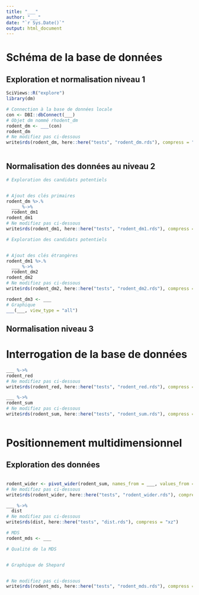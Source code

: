 ```yaml
---
title: "___"
author: "___"
date: "`r Sys.Date()`"
output: html_document
---
```


# Schéma de la base de données

## Exploration et normalisation niveau 1

```r
SciViews::R("explore")
library(dm)
```

<!--% Connectez-vous à la base de données, initiez un objet dm associé à cette base de données et affichez les noms des tables présentes. -->

```r
# Connection à la base de données locale
con <- DBI::dbConnect(___)
# Objet dm nommé rhodent_dm
rodent_dm <- ___(con)
rodent_dm
# Ne modifiez pas ci-dessous
write$rds(rodent_dm, here::here("tests", "rodent_dm.rds"), compress = "xz")
```

<!--% Explorez les tables dans cette base de données. -->

```r


```

<!--% Indiquez en 4 phrases maximum ce qu'il faudrait faire pour normaliser les données dans ces tables au niveau 1 -->

## Normalisation des données au niveau 2

<!--% Identifiez les candidats potentiels afin d'être une clé primaire. Ensuite, ajoutez les clés primaires à chaque table. -->

```r
# Exploration des candidats potentiels


# Ajout des clés primaires
rodent_dm %>.%
  ___ %->% 
  rodent_dm1
rodent_dm1
# Ne modifiez pas ci-dessous
write$rds(rodent_dm1, here::here("tests", "rodent_dm1.rds"), compress = "xz")
```

<!--% Explorez les candidats potentiels afin d'être des clés étrangères. Ensuite, ajoutez les clés étrangères à chaque table. -->

```r
# Exploration des candidats potentiels


# Ajout des clés étrangères
rodent_dm1 %>.%
  ___ %->% 
  rodent_dm2
rodent_dm2
# Ne modifiez pas ci-dessous
write$rds(rodent_dm2, here::here("tests", "rodent_dm2.rds"), compress = "xz")
```

<!--% Définissez une couleur pour chaque table. Le vert pour la table plots. L'orange pour la table species et le rouge pour la table surveys. Réalisez ensuite un graphique montrant le schéma de la base de données (liens entre les tables). -->

```r
rodent_dm3 <- ___
# Graphique 
___(___, view_type = "all")
```

<!--% En 3 à 4 phrases, justifiez vos choix de clés primaires et de clés étrangères. -->

## Normalisation niveau 3

<!--% Nous n'irons pas plus loin dans de remaniement de cette base de données. Cependant, expliquez en 2 ou 3 phrases ce qui pourrait éventuellement être fait pour pousser la normalisation des données jusqu'au niveau 3. -->

# Interrogation de la base de données

<!--% En partant de rodent_dm3, collectez uniquement les rongeurs recensés en 2002, dans l'ensemble des parcelles à l'exception des parcelles clôturées afin d'exclure à court terme les rats-kangourous. Nommez cet objet `rodent_red`. Il n'est pas nécessaire de collecter cette instruction. Plusieurs stratégies sont envisageables. -->

```r
___ %->%
rodent_red
# Ne modifiez pas ci-dessous
write$rds(rodent_red, here::here("tests", "rodent_red.rds"), compress = "xz")
```

<!--% En partant de rodent_red, dénombrez le nombre d'individus pour chaque espèce (species_id) en fonction de la parcelle (plot_id) et du type de parcelles (plot_type). Collectez le résultat dans l'objet rodent_sum. -->

```r
___ %->%
rodent_sum
# Ne modifiez pas ci-dessous
write$rds(rodent_sum, here::here("tests", "rodent_sum.rds"), compress = "xz")
```

<!-- Votre requête est réalisée. Déconnectez-vous de la base de données. -->

```r

```

# Positionnement multidimensionnel

## Exploration des données

<!--% Réalisez des boites de dispersions du nombre d'observation par espèce. -->

```r

```

<!--% Décrivez ce graphique en 3 phrases.-->

<!-- Le tableau que vous avez obtenu nommé `rodent_sum` doit être remanié afin d'obtenir un tableau où chaque ligne correspond à une station et chaque colonne à une espèce. -->

```r
rodent_wider <- pivot_wider(rodent_sum, names_from = ___, values_from = ___, values_fill = ___)
# Ne modifiez pas ci-dessous
write$rds(rodent_wider, here::here("tests", "rodent_wider.rds"), compress = "xz")
```

<!--% Calculez une matrice de distance basée sur le nombre d'individus de chaque espèce par station. Nommez cet objet `dist`. Nous souhaitons donner plus d'importance aux espèces les plus présentes. Choississez l'indice le plus pertinent. -->

```r
___ %->%
  dist
# Ne modifiez pas ci-dessous
write$rds(dist, here::here("tests", "dist.rds"), compress = "xz")
```

<!-- Réalisez une MDS métrique ou non métrique. Définissez le type de MDS à réaliser. Si cela se justifie, réalisez un graphique de Shepard. -->

```r
# MDS 
rodent_mds <- ___

# Qualité de la MDS


# Graphique de Shepard


# Ne modifiez pas ci-dessous
write$rds(rodent_mds, here::here("tests", "rodent_mds.rds"), compress = "xz")
```

<!--% Décrivez vos résultats en 3 phrases. Justifiez votre choix de MDS. -->

<!--% Réalisez le graphique de votre MDS. Mettez en évidence les types de traitements appliqués grâce à la couleur.  -->

```r

```

<!--% Décrivez ce graphique en 3 phrases. -->
